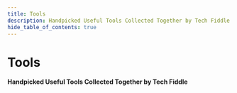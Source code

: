 ---
title: Tools
description: Handpicked Useful Tools Collected Together by Tech Fiddle.
hide_table_of_contents: true
---


# Tools

**Handpicked Useful Tools Collected Together by Tech Fiddle**

<Tools />
